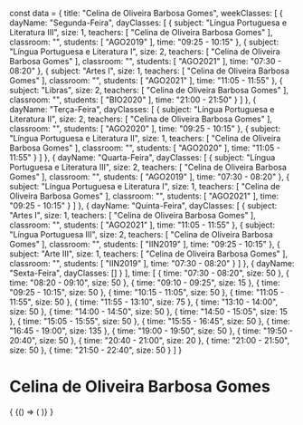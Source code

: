 const data = {
  title: "Celina de Oliveira Barbosa Gomes",
  weekClasses: [
    {
      dayName: "Segunda-Feira",
      dayClasses: [
        {
          subject: "Língua Portuguesa e Literatura III",
          size: 1,
          teachers: [
            "Celina de Oliveira Barbosa Gomes"
          ],
          classroom: "",
          students: [
            "AGO2019"
          ],
          time: "09:25 - 10:15"
        },
        {
          subject: "Língua Portuguesa e Literatura I",
          size: 2,
          teachers: [
            "Celina de Oliveira Barbosa Gomes"
          ],
          classroom: "",
          students: [
            "AGO2021"
          ],
          time: "07:30 - 08:20"
        },
        {
          subject: "Artes I",
          size: 1,
          teachers: [
            "Celina de Oliveira Barbosa Gomes"
          ],
          classroom: "",
          students: [
            "AGO2021"
          ],
          time: "11:05 - 11:55"
        },
        {
          subject: "Libras",
          size: 2,
          teachers: [
            "Celina de Oliveira Barbosa Gomes"
          ],
          classroom: "",
          students: [
            "BIO2020"
          ],
          time: "21:00 - 21:50"
        }
      ]
    },
    {
      dayName: "Terça-Feira",
      dayClasses: [
        {
          subject: "Língua Portuguesa e Literatura II",
          size: 2,
          teachers: [
            "Celina de Oliveira Barbosa Gomes"
          ],
          classroom: "",
          students: [
            "AGO2020"
          ],
          time: "09:25 - 10:15"
        },
        {
          subject: "Língua Portuguesa e Literatura II",
          size: 1,
          teachers: [
            "Celina de Oliveira Barbosa Gomes"
          ],
          classroom: "",
          students: [
            "AGO2020"
          ],
          time: "11:05 - 11:55"
        }
      ]
    },
    {
      dayName: "Quarta-Feira",
      dayClasses: [
        {
          subject: "Língua Portuguesa e Literatura III",
          size: 2,
          teachers: [
            "Celina de Oliveira Barbosa Gomes"
          ],
          classroom: "",
          students: [
            "AGO2019"
          ],
          time: "07:30 - 08:20"
        },
        {
          subject: "Língua Portuguesa e Literatura I",
          size: 1,
          teachers: [
            "Celina de Oliveira Barbosa Gomes"
          ],
          classroom: "",
          students: [
            "AGO2021"
          ],
          time: "09:25 - 10:15"
        }
      ]
    },
    {
      dayName: "Quinta-Feira",
      dayClasses: [
        {
          subject: "Artes I",
          size: 1,
          teachers: [
            "Celina de Oliveira Barbosa Gomes"
          ],
          classroom: "",
          students: [
            "AGO2021"
          ],
          time: "11:05 - 11:55"
        },
        {
          subject: "Língua Portuguesa III",
          size: 2,
          teachers: [
            "Celina de Oliveira Barbosa Gomes"
          ],
          classroom: "",
          students: [
            "IIN2019"
          ],
          time: "09:25 - 10:15"
        },
        {
          subject: "Arte III",
          size: 1,
          teachers: [
            "Celina de Oliveira Barbosa Gomes"
          ],
          classroom: "",
          students: [
            "IIN2019"
          ],
          time: "07:30 - 08:20"
        }
      ]
    },
    {
      dayName: "Sexta-Feira",
      dayClasses: []
    }
  ],
  time: [
    {
      time: "07:30 - 08:20",
      size: 50
    },
    {
      time: "08:20 - 09:10",
      size: 50
    },
    {
      time: "09:10 - 09:25",
      size: 15
    },
    {
      time: "09:25 - 10:15",
      size: 50
    },
    {
      time: "10:15 - 11:05",
      size: 50
    },
    {
      time: "11:05 - 11:55",
      size: 50
    },
    {
      time: "11:55 - 13:10",
      size: 75
    },
    {
      time: "13:10 - 14:00",
      size: 50
    },
    {
      time: "14:00 - 14:50",
      size: 50
    },
    {
      time: "14:50 - 15:05",
      size: 15
    },
    {
      time: "15:05 - 15:55",
      size: 50
    },
    {
      time: "15:55 - 16:45",
      size: 50
    },
    {
      time: "16:45 - 19:00",
      size: 135
    },
    {
      time: "19:00 - 19:50",
      size: 50
    },
    {
      time: "19:50 - 20:40",
      size: 50
    },
    {
      time: "20:40 - 21:00",
      size: 20
    },
    {
      time: "21:00 - 21:50",
      size: 50
    },
    {
      time: "21:50 - 22:40",
      size: 50
    }
  ]
}

# Celina de Oliveira Barbosa Gomes

<div>
  {
    <BrowserOnly>
      {() => (
        <Grid
          title={data.title}
          weekClasses={data.weekClasses}
          time={data.time}
        />
      )}
    </BrowserOnly>
  }
</div>
